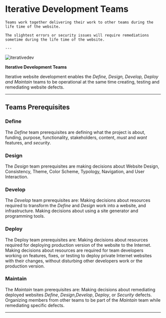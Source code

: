 # Iterative Development Teams

```admonish info
Teams work together delivering their work to other teams during the life time of the website.

The slightest errors or security issues will require remediations sometime during the life time of the website.

---

```

<!--
<img src={/img/iterativedev.png} height={400} width={400} />
-->

![iterativedev](/img/iterativedev.png)

**Iterative Development Teams**

Iterative website development enables the _Define, Design, Develop, Deploy and Maintain_ teams to be operational at the same time creating, testing and remediating website defects.

---

## Teams Prerequisites

### Define

The *Define* team prerequisites are defining what the project is about, funding, purpose, functionality, stakeholders, content, *must* and *want* features, and *security*.

### Design

The *Design* team prerequisites are making decisions about Website Design, Consistency, Theme, Color Scheme, Typology, Navigation, and User Interaction.

### Develop

The *Develop* team prerequisites are:
Making decisions about resources required to transform the *Define* and *Design* work into a website, and infrastructure. 
Making decisions about using a site generator and programming tools.

### Deploy

The Deploy team prerequisites are: 
Making decisions about resources required for deploying production version of the website to the Internet.
Making decisions about resources are required for team developers working on features, fixes, or testing to deploy private Internet websites with their changes, without disturbing other developers work or the production version.

### Maintain

The *Maintain* team prerequisites are: 
Making decisions about remediating deployed websites *Define*, *Design*,*Develop*, *Deploy*, or *Security* defects.
Organizing members from other teams to be part of the *Maintain* team while remediating specific defects.

---

